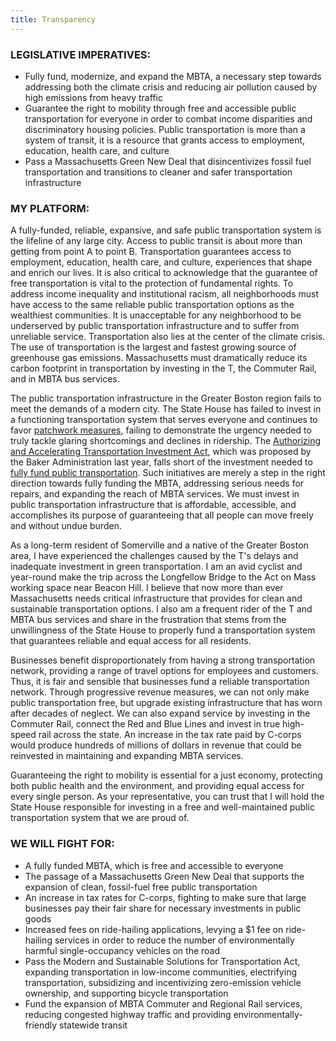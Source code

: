 ```yaml
---
title: Transparency
---
```



### LEGISLATIVE IMPERATIVES:

-   Fully fund, modernize, and expand the MBTA, a necessary step towards addressing both the climate crisis and reducing air pollution caused by high emissions from heavy traffic
-   Guarantee the right to mobility through free and accessible public transportation for everyone in order to combat income disparities and discriminatory housing policies. Public transportation is more than a system of transit, it is a resource that grants access to employment, education, health care, and culture  
-   Pass a Massachusetts Green New Deal that disincentivizes fossil fuel transportation and transitions to cleaner and safer transportation infrastructure

### MY PLATFORM:

A fully-funded, reliable, expansive, and safe public transportation system is the lifeline of any large city. Access to public transit is about more than getting from point A to point B. Transportation guarantees access to employment, education, health care, and culture, experiences that shape and enrich our lives. It is also critical to acknowledge that the guarantee of free transportation is vital to the protection of fundamental rights. To address income inequality and institutional racism, all neighborhoods must have access to the same reliable public transportation options as the wealthiest communities. It is unacceptable for any neighborhood to be underserved by public transportation infrastructure and to suffer from unreliable service. Transportation also lies at the center of the climate crisis. The use of transportation is the largest and fastest growing source of greenhouse gas emissions. Massachusetts must dramatically reduce its carbon footprint in transportation by investing in the T, the Commuter Rail, and in MBTA bus services.

The public transportation infrastructure in the Greater Boston region fails to meet the demands of a modern city. The State House has failed to invest in a functioning transportation system that serves everyone and continues to favor [patchwork measures](https://mass.streetsblog.org/2020/03/04/major-transportation-funding-bill-passes-the-massachusetts-house/), failing to demonstrate the urgency needed to truly tackle glaring shortcomings and declines in ridership. The [Authorizing and Accelerating Transportation Investment Act](https://www.ttnews.com/articles/massachusetts-gov-charlie-baker-promotes-18-billion-transportation-plan), which was proposed by the Baker Administration last year, falls short of the investment needed to [fully fund public transportation](https://www.abettercity.org/assets/images/ABC_Funding_Transportation_Solutions_November_2019II.pdf?utm_source=hs_email&utm_medium=email&_hsenc=p2ANqtz--6z4b6SpJHJt2jc9fUmfQKn63hbDSwHOTGKQRCtjjni2f35dF-l55yl3SI5dYhVspe-OAF). Such initiatives are merely a step in the right direction towards fully funding the MBTA, addressing serious needs for repairs, and expanding the reach of MBTA services. We must invest in public transportation infrastructure that is affordable, accessible, and accomplishes its purpose of guaranteeing that all people can move freely and without undue burden.

As a long-term resident of Somerville and a native of the Greater Boston area, I have experienced the challenges caused by the T's delays and inadequate investment in green transportation. I am an avid cyclist and year-round make the trip across the Longfellow Bridge to the Act on Mass working space near Beacon Hill. I believe that now more than ever Massachusetts needs critical infrastructure that provides for clean and sustainable transportation options. I also am a frequent rider of the T and MBTA bus services and share in the frustration that stems from the unwillingness of the State House to properly fund a transportation system that guarantees reliable and equal access for all residents. 

Businesses benefit disproportionately from having a strong transportation network, providing a range of travel options for employees and customers. Thus, it is fair and sensible that businesses fund a reliable transportation network. Through progressive revenue measures, we can not only make public transportation free, but upgrade existing infrastructure that has worn after decades of neglect. We can also expand service by investing in the Commuter Rail, connect the Red and Blue Lines and invest in true high-speed rail across the state. An increase in the tax rate paid by C-corps would produce hundreds of millions of dollars in revenue that could be reinvested in maintaining and expanding MBTA services. 

Guaranteeing the right to mobility is essential for a just economy, protecting both public health and the environment, and providing equal access for every single person. As your representative, you can trust that I will hold the State House responsible for investing in a free and well-maintained public transportation system that we are proud of. 

### WE WILL FIGHT FOR:

-   A fully funded MBTA, which is free and accessible to everyone
-   The passage of a Massachusetts Green New Deal that supports the expansion of clean, fossil-fuel free public transportation
-   An increase in tax rates for C-corps, fighting to make sure that large businesses pay their fair share for necessary investments in public goods 
-   Increased fees on ride-hailing applications, levying a $1 fee on ride-hailing services in order to reduce the number of environmentally harmful single-occupancy vehicles on the road
-   Pass the Modern and Sustainable Solutions for Transportation Act, expanding transportation in low-income communities, electrifying transportation, subsidizing and incentivizing zero-emission vehicle ownership, and supporting bicycle transportation
-   Fund the expansion of MBTA Commuter and Regional Rail services, reducing congested highway traffic and providing environmentally-friendly statewide transit
